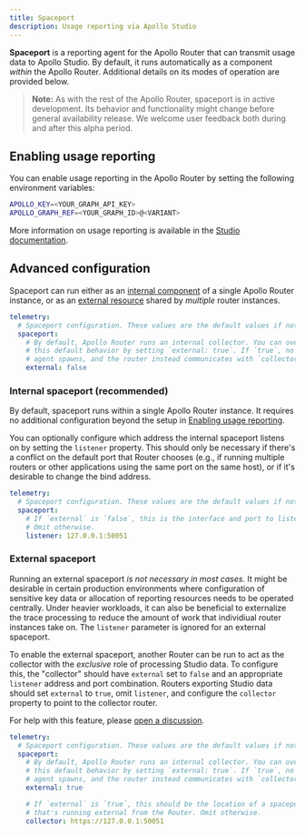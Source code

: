```yaml
---
title: Spaceport
description: Usage reporting via Apollo Studio
---
```


**Spaceport** is a reporting agent for the Apollo Router that can transmit usage data to Apollo Studio. By default, it runs automatically as a component _within_ the Apollo Router. Additional details on its modes of operation are provided below.

> **Note:** As with the rest of the Apollo Router, spaceport is in active development. Its behavior and functionality might change before general availability release. We welcome user feedback both during and after this alpha period.

## Enabling usage reporting

You can enable usage reporting in the Apollo Router by setting the following environment variables:

```bash title=".env"
APOLLO_KEY=<YOUR_GRAPH_API_KEY>
APOLLO_GRAPH_REF=<YOUR_GRAPH_ID>@<VARIANT>
```

More information on usage reporting is available in the [Studio documentation](https://www.apollographql.com/docs/studio/metrics/usage-reporting/).

## Advanced configuration
Spaceport can run either as an [internal component](#internal-spaceport) of a single Apollo Router instance, or as an [external resource](#external-spaceport) shared by _multiple_ router instances.

```yaml title="config.router.yaml"
telemetry:
  # Spaceport configuration. These values are the default values if not specified
  spaceport:
    # By default, Apollo Router runs an internal collector. You can override
    # this default behavior by setting `external: true`. If `true`, no reporting
    # agent spawns, and the router instead communicates with `collector` below.
    external: false
```

### Internal spaceport (recommended)

By default, spaceport runs within a single Apollo Router instance. It requires no additional configuration beyond the setup in [Enabling usage reporting](#enabling-usage-reporting).

You can optionally configure which address the internal spaceport listens on by setting the `listener` property. This should only be necessary if there's a conflict on the default port that Router chooses (e.g., if running multiple routers or other applications using the same port on the same host), or if it's desirable to change the bind address.

```yaml title="config.router.yaml"
telemetry:
  # Spaceport configuration. These values are the default values if not specified
  spaceport:
    # If `external` is `false`, this is the interface and port to listen on.
    # Omit otherwise.
    listener: 127.0.0.1:50051
```

### External spaceport

Running an external spaceport _is not necessary in most cases_. It might be desirable in certain production environments where configuration of sensitive key data or allocation of reporting resources needs to be operated centrally.  Under heavier workloads, it can also be beneficial to externalize the trace processing to reduce the amount of work that individiual router instances take on. The `listener` parameter is ignored for an external spaceport.

To enable the external spaceport, another Router can be run to act as the collector with the _exclusive_ role of processing Studio data. To configure this, the "collector" should have `external` set to `false` and an appropriate `listener` address and port combination. Routers exporting Studio data should set `external` to `true`, omit `listener`, and configure the `collector` property to point to the collector router.

For help with this feature, please [open a discussion](https://github.com/apollographql/router/discussions).

```yaml title="config.router.yaml"
telemetry:
  # Spaceport configuration. These values are the default values if not specified
  spaceport:
    # By default, Apollo Router runs an internal collector. You can override
    # this default behavior by setting `external: true`. If `true`, no reporting
    # agent spawns, and the router instead communicates with `collector` below.
    external: true

    # If `external` is `true`, this should be the location of a spaceport
    # that's running external from the Router. Omit otherwise.
    collector: https://127.0.0.1:50051
```
